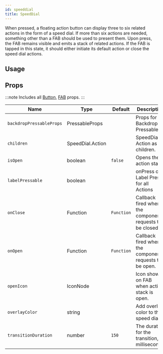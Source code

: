 ```yaml
---
id: speeddial
title: SpeedDial
---
```



When pressed, a floating action button can display three to six related actions in the form of a speed dial.
If more than six actions are needed, something other than a FAB should be used to present them.
Upon press, the FAB remains visible and emits a stack of related actions.
If the FAB is tapped in this state, it should either initiate its default action or close the speed dial actions.

## Usage

<Usage />

## Props

:::note
Includes all [Button](button#props), [FAB](fab#props) props.
:::

<div class='table-responsive'>

| Name                     | Type             | Default    | Description                                              |
| ------------------------ | ---------------- | ---------- | -------------------------------------------------------- |
| `backdropPressableProps` | PressableProps   |            | Props for Backdrop Pressable                             |
| `children`               | SpeedDial.Action |            | SpeedDial Action as children.                            |
| `isOpen`                 | boolean          | `false`    | Opens the action stack.                                  |
| `labelPressable`         | boolean          |            | onPress on Label Press for all Actions                   |
| `onClose`                | Function         | `Function` | Callback fired when the component requests to be closed. |
| `onOpen`                 | Function         | `Function` | Callback fired when the component requests to be open.   |
| `openIcon`               | IconNode         |            | Icon shown on FAB when action stack is open.             |
| `overlayColor`           | string           |            | Add overlay color to the speed dial.                     |
| `transitionDuration`     | number           | `150`      | The duration for the transition, in milliseconds.        |

</div>
